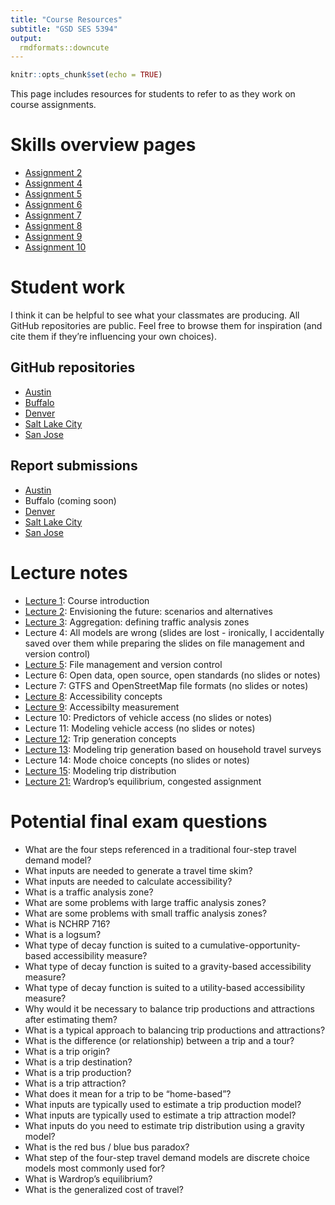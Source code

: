 ```yaml
---
title: "Course Resources"
subtitle: "GSD SES 5394"
output: 
  rmdformats::downcute
---
```


```r
knitr::opts_chunk$set(echo = TRUE)
```

This page includes resources for students to refer to as they work on course assignments.

# Skills overview pages

* [Assignment 2](https://gsd-ses-5394-s2022.github.io/Richmond/a2_skills.html){target="_blank"}
* [Assignment 4](https://gsd-ses-5394-s2022.github.io/Richmond/a4_skills.html){target="_blank"}
* [Assignment 5](https://gsd-ses-5394-s2022.github.io/Richmond/a5_skills.html){target="_blank"}
* [Assignment 6](https://gsd-ses-5394-s2022.github.io/Richmond/a6_skills.html){target="_blank"}
* [Assignment 7](https://gsd-ses-5394-s2022.github.io/Richmond/a7_skills.html){target="_blank"}
* [Assignment 8](https://gsd-ses-5394-s2022.github.io/Richmond/a8_skills.html){target="_blank"}
* [Assignment 9](https://gsd-ses-5394-s2022.github.io/Richmond/a9_skills.html){target="_blank"}
* [Assignment 10](https://gsd-ses-5394-s2022.github.io/Richmond/a10_skills.html){target="_blank"}

# Student work

I think it can be helpful to see what your classmates are producing. All GitHub repositories are public. Feel free to browse them for inspiration (and cite them if they're influencing your own choices).

## GitHub repositories

* [Austin](https://github.com/GSD-SES-5394-S2022/Austin){target="_blank"}
* [Buffalo](https://github.com/GSD-SES-5394-S2022/Buffalo){target="_blank"}
* [Denver](https://github.com/GSD-SES-5394-S2022/Denver){target="_blank"}
* [Salt Lake City](https://github.com/GSD-SES-5394-S2022/Salt-Lake){target="_blank"}
* [San Jose](https://github.com/GSD-SES-5394-S2022/San-Jose){target="_blank"}

## Report submissions

* [Austin](https://gsd-ses-5394-s2022.github.io/resources/student-reports/Austin.pdf){target="_blank"}
* Buffalo (coming soon)
* [Denver](https://gsd-ses-5394-s2022.github.io/resources/student-reports/Denver.pdf){target="_blank"}
* [Salt Lake City](https://gsd-ses-5394-s2022.github.io/resources/student-reports/Salt-Lake.pdf){target="_blank"}
* [San Jose](https://gsd-ses-5394-s2022.github.io/resources/student-reports/San-Jose.pdf){target="_blank"}

# Lecture notes

* [Lecture 1](https://gsd-ses-5394-s2022.github.io/resources/lecture-notes/Lecture1.pdf){target="_blank"}: Course introduction
* [Lecture 2](https://gsd-ses-5394-s2022.github.io/resources/lecture-notes/Lecture2.pdf){target="_blank"}: Envisioning the future: scenarios and alternatives
* [Lecture 3](https://gsd-ses-5394-s2022.github.io/resources/lecture-notes/Lecture3.pdf){target="_blank"}: Aggregation: defining traffic analysis zones
* Lecture 4: All models are wrong (slides are lost - ironically, I accidentally saved over them while preparing the slides on file management and version control)
* [Lecture 5](https://gsd-ses-5394-s2022.github.io/resources/lecture-notes/Lecture5.pdf){target="_blank"}: File management and version control
* Lecture 6: Open data, open source, open standards (no slides or notes)
* Lecture 7: GTFS and OpenStreetMap file formats (no slides or notes)
* [Lecture 8](https://gsd-ses-5394.github.io/accessibilty/){target="_blank"}: Accessibility concepts
* [Lecture 9](https://urban-stack.shinyapps.io/access-decay/){target="_blank"}: Accessibilty measurement
* Lecture 10: Predictors of vehicle access (no slides or notes)
* Lecture 11: Modeling vehicle access (no slides or notes)
* [Lecture 12](https://gsd-ses-5394-s2022.github.io/resources/lecture-notes/Lecture12.pdf){target="_blank"}: Trip generation concepts 
* [Lecture 13](https://gsd-ses-5394-s2022.github.io/resources/lecture-notes/Lecture13.pdf){target="_blank"}: Modeling trip generation based on household travel surveys
* Lecture 14: Mode choice concepts (no slides or notes)
* [Lecture 15](https://gsd-ses-5394-s2022.github.io/resources/lecture-notes/Lecture15.xlsx){target="_blank"}: Modeling trip distribution
* [Lecture 21:](https://gsd-ses-5394-s2022.github.io/resources/lecture-notes/Lecture21.pdf) Wardrop's equilibrium, congested assignment

# Potential final exam questions

* What are the four steps referenced in a traditional four-step travel demand model?
* What inputs are needed to generate a travel time skim?
* What inputs are needed to calculate accessibility?
* What is a traffic analysis zone?
* What are some problems with large traffic analysis zones?
* What are some problems with small traffic analysis zones?
* What is NCHRP 716?
* What is a logsum?
* What type of decay function is suited to a cumulative-opportunity-based accessibility measure?
* What type of decay function is suited to a gravity-based accessibility measure?
* What type of decay function is suited to a utility-based accessibility measure?
* Why would it be necessary to balance trip productions and attractions after estimating them?
* What is a typical approach to balancing trip productions and attractions?
* What is the difference (or relationship) between a trip and a tour?
* What is a trip origin?
* What is a trip destination?
* What is a trip production?
* What is a trip attraction?
* What does it mean for a trip to be "home-based"?
* What inputs are typically used to estimate a trip production model?
* What inputs are typically used to estimate a trip attraction model?
* What inputs do you need to estimate trip distribution using a gravity model?
* What is the red bus / blue bus paradox?
* What step of the four-step travel demand models are discrete choice models most commonly used for?
* What is Wardrop's equilibrium?
* What is the generalized cost of travel?


